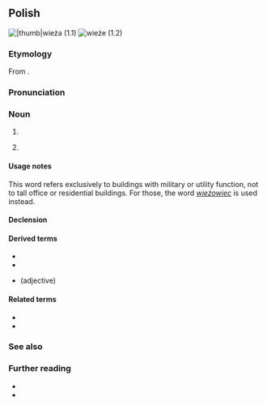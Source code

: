 {{also|wieżą|więżą}}
==Polish==
{{wp|lang=pl}}
[[Image:Zabrze huta wieza cisnien 3.jpg||thumb|wieża (1.1)]]
[[Image:Turm (Schach).jpg|thumb|wieże (1.2)]]

===Etymology===
From {{inh|pl|sla-pro|*věža}}.

===Pronunciation===
{{pl-p|a=Pl-wieża.ogg}}

===Noun===
{{pl-noun|f|dim=wieżyczka}}

# {{l|en|tower}}
# {{lb|pl|chess}} {{l|en|rook}}

====Usage notes====
This word refers exclusively to buildings with military or utility function, not to tall office or residential buildings. For those, the word ''[[wieżowiec]]'' is used instead.

====Declension====
{{pl-decl-noun-f}}

====Derived terms====
* {{l|pl|wieża Babel}}
* {{l|pl|wieża z kości słoniowej}}
* {{l|pl|wieżowy}} (adjective)

====Related terms====
* {{l|pl|wieżówka}}
* {{l|pl|wieżowiec}}

===See also===
{{table:chess pieces/pl}}

===Further reading===
* {{R:pl:WSJP}}
* {{R:PWN}}

{{c|pl|Buildings}}